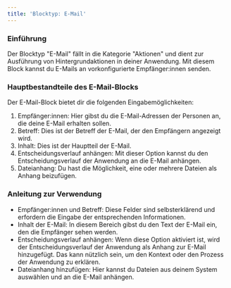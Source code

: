 ```yaml
---
title: 'Blocktyp: E-Mail'
---
```


### Einführung

Der Blocktyp "E-Mail" fällt in die Kategorie "Aktionen" und dient zur Ausführung von Hintergrundaktionen in deiner Anwendung. Mit diesem Block kannst du E-Mails an vorkonfigurierte Empfänger\:innen senden.

### Hauptbestandteile des E-Mail-Blocks

Der E-Mail-Block bietet dir die folgenden Eingabemöglichkeiten:

1. Empfänger\:innen: Hier gibst du die E-Mail-Adressen der Personen an, die deine E-Mail erhalten sollen.
2. Betreff: Dies ist der Betreff der E-Mail, der den Empfängern angezeigt wird.
3. Inhalt: Dies ist der Hauptteil der E-Mail.
4. Entscheidungsverlauf anhängen: Mit dieser Option kannst du den Entscheidungsverlauf der Anwendung an die E-Mail anhängen.
5. Dateianhang: Du hast die Möglichkeit, eine oder mehrere Dateien als Anhang beizufügen.

### Anleitung zur Verwendung

* Empfänger\:innen und Betreff: Diese Felder sind selbsterklärend und erfordern die Eingabe der entsprechenden Informationen.
* Inhalt der E-Mail: In diesem Bereich gibst du den Text der E-Mail ein, den die Empfänger sehen werden.
* Entscheidungsverlauf anhängen: Wenn diese Option aktiviert ist, wird der Entscheidungsverlauf der Anwendung als Anhang zur E-Mail hinzugefügt. Das kann nützlich sein, um den Kontext oder den Prozess der Anwendung zu erklären.
* Dateianhang hinzufügen: Hier kannst du Dateien aus deinem System auswählen und an die E-Mail anhängen.
